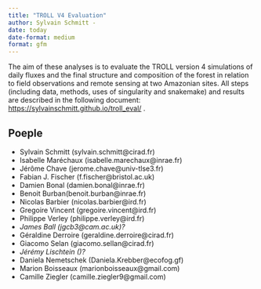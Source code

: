 ```yaml
---
title: "TROLL V4 Evaluation"
author: Sylvain Schmitt -
date: today
date-format: medium
format: gfm
---
```


The aim of these analyses is to evaluate the TROLL version 4 simulations of daily fluxes and the final structure and composition of the forest in relation to field observations and remote sensing at two Amazonian sites. All steps (including data, methods, uses of singularity and snakemake) and results are described in the following document: <https://sylvainschmitt.github.io/troll_eval/> .

## Poeple

-   Sylvain Schmitt (sylvain.schmitt\@cirad.fr)
-   Isabelle Maréchaux (isabelle.marechaux\@inrae.fr)
-   Jérôme Chave (jerome.chave\@univ-tlse3.fr)
-   Fabian J. Fischer (f.fischer\@bristol.ac.uk)
-   Damien Bonal (damien.bonal\@inrae.fr)
-   Benoit Burban(benoit.burban\@inrae.fr)
-   Nicolas Barbier (nicolas.barbier\@ird.fr)
-   Gregoire Vincent (gregoire.vincent\@ird.fr)
-   Philippe Verley (philippe.verley\@ird.fr)
-   *James Ball* *(jgcb3\@cam.ac.uk)?*
-   Géraldine Derroire (geraldine.derroire\@cirad.fr)
-   Giacomo Selan (giacomo.sellan\@cirad.fr)
-   *Jérémy Lischtein ()?*
-   Daniela Nemetschek (Daniela.Krebber\@ecofog.gf)
-   Marion Boisseaux (marionboisseaux\@gmail.com)
-   Camille Ziegler (camille.ziegler9\@gmail.com)
